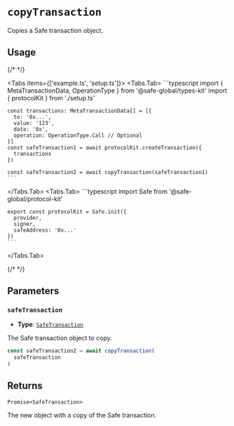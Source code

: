 
# `copyTransaction`

Copies a Safe transaction object.

## Usage

{/* <!-- vale off --> */}

<Tabs items={['example.ts', 'setup.ts']}>
  <Tabs.Tab>
    ```typescript
    import {
      MetaTransactionData,
      OperationType
    } from '@safe-global/types-kit'
    import { protocolKit } from './setup.ts'

    const transactions: MetaTransactionData[] = [{
      to: '0x...',
      value: '123',
      data: '0x',
      operation: OperationType.Call // Optional
    }]
    const safeTransaction1 = await protocolKit.createTransaction({
      transactions
    })

    const safeTransaction2 = await copyTransaction(safeTransaction1)
    ```
  </Tabs.Tab>
  <Tabs.Tab>
    ```typescript
    import Safe from '@safe-global/protocol-kit'

    export const protocolKit = Safe.init({
      provider,
      signer,
      safeAddress: '0x...'
    })
    ```
  </Tabs.Tab>
</Tabs>

{/* <!-- vale on --> */}

## Parameters

### `safeTransaction`

- **Type**: [`SafeTransaction`](https://github.com/safe-global/safe-core-sdk/blob/main/packages/types-kit/src/types.ts#L54-L60)

The Safe transaction object to copy.

```typescript focus=2
const safeTransaction2 = await copyTransaction(
  safeTransaction
)
```

## Returns

`Promise<SafeTransaction>`

The new object with a copy of the Safe transaction.
